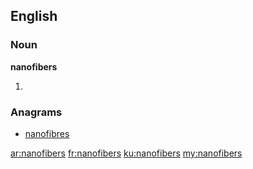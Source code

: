 ==English==

===Noun===
'''nanofibers'''

# {{plural of|[[nanofiber]]}}

===Anagrams===
* [[nanofibres#English|nanofibres]]

[[ar:nanofibers]]
[[fr:nanofibers]]
[[ku:nanofibers]]
[[my:nanofibers]]